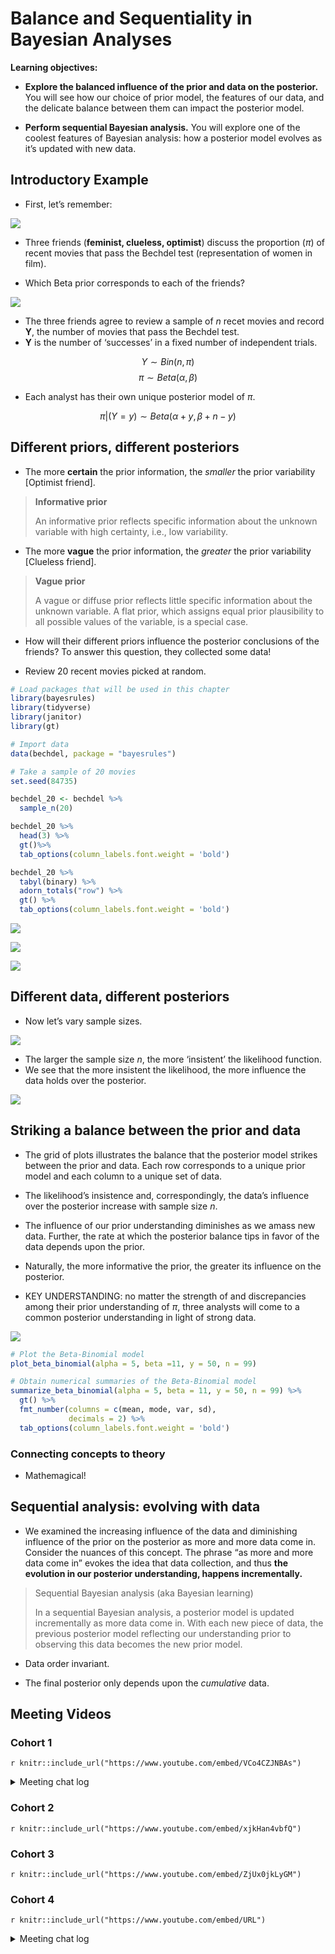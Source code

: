 # Balance and Sequentiality in Bayesian Analyses

**Learning objectives:**

- **Explore the balanced influence of the prior and data on the posterior.** You will see how our choice of prior model, the features of our data, and the delicate balance between them can impact the posterior model.

- **Perform sequential Bayesian analysis.** You will explore one of the coolest features of Bayesian analysis: how a posterior model evolves as it’s updated with new data.

## Introductory Example 

- First, let's remember: 

![](./images/bayes_equation.png)

- Three friends (**feminist, clueless, optimist**) discuss the proportion ($\pi$) of recent movies that pass the Bechdel test (representation of women in film).

- Which Beta prior corresponds to each of the friends? 

![](./images/Fig4_1.png)

- The three friends agree to review a sample of *n* recet movies and record **Y**, the number of movies that pass the Bechdel test. 
- **Y** is the number of 'successes' in a fixed number of independent trials.

$$Y \sim {Bin}(n,\,\pi)$$
$$\pi \sim {Beta}(\alpha,\,\beta)$$

- Each analyst has their own unique posterior model of $\pi$.

$$\pi|(Y = y) \sim {Beta}(\alpha + y,\,\beta + n -y)$$

## Different priors, different posteriors   

- The more **certain** the prior information, the *smaller* the prior variability [Optimist friend]. 

> **Informative prior**
> 
> An informative prior reflects specific information about the unknown variable with high certainty, i.e., low variability.

- The more **vague** the prior information, the *greater* the prior variability [Clueless friend]. 

> **Vague prior**
> 
> A vague or diffuse prior reflects little specific information about the unknown variable. A flat prior, which assigns equal prior plausibility to all possible values of the variable, is a special case.

- How will their different priors influence the posterior conclusions of the friends? To answer this question, they collected some data! 

- Review 20 recent movies picked at random. 

```r
# Load packages that will be used in this chapter
library(bayesrules)
library(tidyverse)
library(janitor)
library(gt)
```

```r
# Import data
data(bechdel, package = "bayesrules")

# Take a sample of 20 movies
set.seed(84735)

bechdel_20 <- bechdel %>% 
  sample_n(20)

bechdel_20 %>% 
  head(3) %>% 
  gt()%>% 
  tab_options(column_labels.font.weight = 'bold')
```

```r
bechdel_20 %>% 
  tabyl(binary) %>% 
  adorn_totals("row") %>% 
  gt() %>% 
  tab_options(column_labels.font.weight = 'bold')
```

![](./images/Quiz4_1.png)

![](./images/Quiz_results_4_1.png)

![](./images/Fig_4__1_2.png)

## Different data, different posteriors 

- Now let's vary sample sizes. 

![](./images/Fig_4_2_1.png)

- The larger the sample size *n*, the more 'insistent' the likelihood function. 
- We see that the more insistent the likelihood, the more influence the data holds over the posterior. 

![](./images/Fig_4_2_2.png)

## Striking a balance between the prior and data 

- The grid of plots illustrates the balance that the posterior model strikes between the prior and data. Each row corresponds to a unique prior model and each column to a unique set of data.

- The likelihood’s insistence and, correspondingly, the data’s influence over the posterior increase with sample size *n*. 
- The influence of our prior understanding diminishes as we amass new data. Further, the rate at which the posterior balance tips in favor of the data depends upon the prior.
- Naturally, the more informative the prior, the greater its influence on the posterior.
- KEY UNDERSTANDING: no matter the strength of and discrepancies among their prior understanding of $\pi$, three analysts will come to a common posterior understanding in light of strong data.

![](./images/Fig_4_3_1.png)

```r
# Plot the Beta-Binomial model
plot_beta_binomial(alpha = 5, beta =11, y = 50, n = 99)
```

```r
# Obtain numerical summaries of the Beta-Binomial model
summarize_beta_binomial(alpha = 5, beta = 11, y = 50, n = 99) %>% 
  gt() %>% 
  fmt_number(columns = c(mean, mode, var, sd), 
             decimals = 2) %>% 
  tab_options(column_labels.font.weight = 'bold')
```


### Connecting concepts to theory

- Mathemagical! 

## Sequential analysis: evolving with data 

- We examined the increasing influence of the data and diminishing influence of the prior on the posterior as more and more data come in. Consider the nuances of this concept. The phrase “as more and more data come in” evokes the idea that data collection, and thus **the evolution in our posterior understanding, happens incrementally.**

> Sequential Bayesian analysis (aka Bayesian learning)
>
> In a sequential Bayesian analysis, a posterior model is updated incrementally as more data come in. With each new piece of data, the previous posterior model reflecting our understanding prior to observing this data becomes the new prior model.

-  Data order invariant. 

- The final posterior only depends upon the *cumulative* data. 

## Meeting Videos

### Cohort 1

`r knitr::include_url("https://www.youtube.com/embed/VCo4CZJNBAs")`

<details>
<summary> Meeting chat log </summary>

```
00:14:08	Brendan Lam:	eventually!
```
</details>

### Cohort 2

`r knitr::include_url("https://www.youtube.com/embed/xjkHan4vbfQ")`


### Cohort 3

`r knitr::include_url("https://www.youtube.com/embed/ZjUx0jkLyGM")`


### Cohort 4

`r knitr::include_url("https://www.youtube.com/embed/URL")`

<details>
<summary> Meeting chat log </summary>

```
LOG
```
</details>
